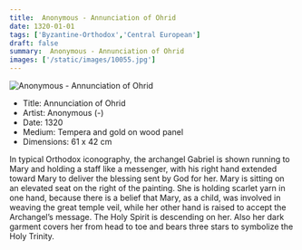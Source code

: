 ```yaml
---
title:  Anonymous - Annunciation of Ohrid
date: 1320-01-01
tags: ['Byzantine-Orthodox','Central European']
draft: false
summary:  Anonymous - Annunciation of Ohrid
images: ['/static/images/10055.jpg']
---
```


![ Anonymous - Annunciation of Ohrid](/static/images/10055.jpg)

* Title: Annunciation of Ohrid
* Artist:  Anonymous (-)
* Date: 1320
* Medium: Tempera and gold on wood panel
* Dimensions: 61 x 42 cm

In typical Orthodox iconography, the archangel Gabriel is shown running to Mary and holding a staff like a messenger, with his right hand extended toward Mary to deliver the blessing sent by God for her. Mary is sitting on an elevated seat on the right of the painting. She is holding scarlet yarn in one hand, because there is a belief that Mary, as a child, was involved in weaving the great temple veil, while her other hand is raised to accept the Archangel’s message. The Holy Spirit is descending on her. Also her dark garment covers her from head to toe and bears three stars to symbolize the Holy Trinity.
